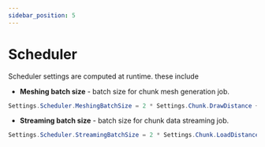 ```yaml
---
sidebar_position: 5
---
```


# Scheduler

Scheduler settings are computed at runtime. these include
- **Meshing batch size** - batch size for chunk mesh generation job.
```csharp
Settings.Scheduler.MeshingBatchSize = 2 * Settings.Chunk.DrawDistance + 1;
```
- **Streaming batch size** - batch size for chunk data streaming job.
```csharp
Settings.Scheduler.StreamingBatchSize = 2 * Settings.Chunk.LoadDistance + 1;
```